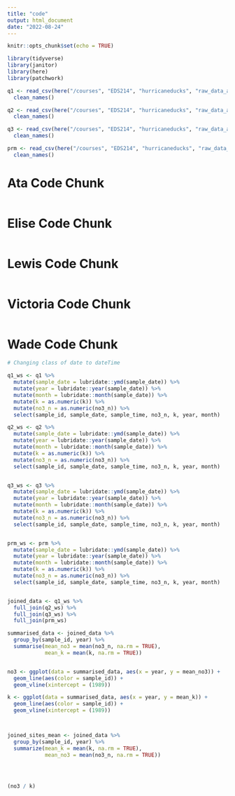 ```yaml
---
title: "code"
output: html_document
date: "2022-08-24"
---
```


```r
knitr::opts_chunk$set(echo = TRUE)

library(tidyverse)
library(janitor)
library(here)
library(patchwork)

q1 <- read_csv(here("/courses", "EDS214", "hurricaneducks", "raw_data_all", "QuebradaCuenca1-Bisley.csv"), na = "-9999") %>%
  clean_names()

q2 <- read_csv(here("/courses", "EDS214", "hurricaneducks", "raw_data_all", "QuebradaCuenca2-Bisley.csv"), na = "-9999") %>%
  clean_names()

q3 <- read_csv(here("/courses", "EDS214", "hurricaneducks", "raw_data_all", "QuebradaCuenca3-Bisley.csv"), na = "-9999") %>%
  clean_names()

prm <- read_csv(here("/courses", "EDS214", "hurricaneducks", "raw_data_all", "RioMameyesPuenteRoto.csv"), na = "-9999") %>%
  clean_names()
```



# Ata Code Chunk

```r

```



# Elise Code Chunk

```r

```



# Lewis Code Chunk

```r

```



# Victoria Code Chunk

```r

```



# Wade Code Chunk

```r

# Changing class of date to dateTime

q1_ws <- q1 %>% 
  mutate(sample_date = lubridate::ymd(sample_date)) %>% 
  mutate(year = lubridate::year(sample_date)) %>% 
  mutate(month = lubridate::month(sample_date)) %>% 
  mutate(k = as.numeric(k)) %>%
  mutate(no3_n = as.numeric(no3_n)) %>%
  select(sample_id, sample_date, sample_time, no3_n, k, year, month)

q2_ws <- q2 %>% 
  mutate(sample_date = lubridate::ymd(sample_date)) %>% 
  mutate(year = lubridate::year(sample_date)) %>% 
  mutate(month = lubridate::month(sample_date)) %>% 
  mutate(k = as.numeric(k)) %>%
  mutate(no3_n = as.numeric(no3_n)) %>%
  select(sample_id, sample_date, sample_time, no3_n, k, year, month)


q3_ws <- q3 %>% 
  mutate(sample_date = lubridate::ymd(sample_date)) %>% 
  mutate(year = lubridate::year(sample_date)) %>%
  mutate(month = lubridate::month(sample_date)) %>% 
  mutate(k = as.numeric(k)) %>%
  mutate(no3_n = as.numeric(no3_n)) %>%
  select(sample_id, sample_date, sample_time, no3_n, k, year, month)


prm_ws <- prm %>% 
  mutate(sample_date = lubridate::ymd(sample_date)) %>% 
  mutate(year = lubridate::year(sample_date)) %>% 
  mutate(month = lubridate::month(sample_date)) %>% 
  mutate(k = as.numeric(k)) %>%
  mutate(no3_n = as.numeric(no3_n)) %>%
  select(sample_id, sample_date, sample_time, no3_n, k, year, month)


joined_data <- q1_ws %>% 
  full_join(q2_ws) %>% 
  full_join(q3_ws) %>% 
  full_join(prm_ws)

summarised_data <- joined_data %>% 
  group_by(sample_id, year) %>% 
  summarise(mean_no3 = mean(no3_n, na.rm = TRUE),
            mean_k = mean(k, na.rm = TRUE))


no3 <- ggplot(data = summarised_data, aes(x = year, y = mean_no3)) +
  geom_line(aes(color = sample_id)) +
  geom_vline(xintercept = (1989))

k <- ggplot(data = summarised_data, aes(x = year, y = mean_k)) +
  geom_line(aes(color = sample_id)) +
  geom_vline(xintercept = (1989))



joined_sites_mean <- joined_data %>% 
  group_by(sample_id, year) %>% 
  summarize(mean_k = mean(k, na.rm = TRUE),
            mean_no3 = mean(no3_n, na.rm = TRUE))




(no3 / k)

```





